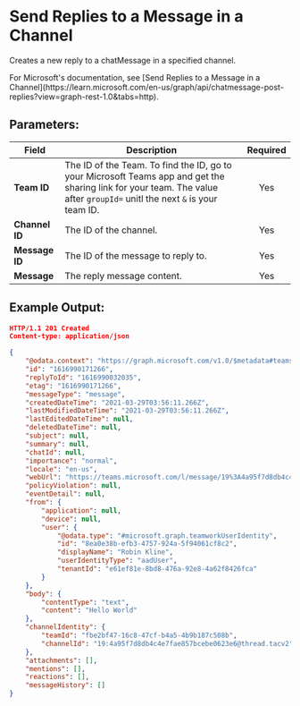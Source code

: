 
# Send Replies to a Message in a Channel

Creates a new reply to a chatMessage in a specified channel.

<Callout type="info">
	For Microsoft's documentation, see [Send Replies to a Message in a Channel](https://learn.microsoft.com/en-us/graph/api/chatmessage-post-replies?view=graph-rest-1.0&tabs=http).
</Callout>

## Parameters:

| Field                | Description                                                                                                                                                          | Required |
| -------------------- | -------------------------------------------------------------------------------------------------------------------------------------------------------------------- | :------: |
| **Team ID**           | The ID of the Team. To find the ID, go to your Microsoft Teams app and get the sharing link for your team. The value after `groupId=` unitl the next `&` is your team ID.                                                                                                                                                   |   Yes    |
| **Channel ID**        | The ID of the channel.                                                                                                                                                |   Yes    |
| **Message ID**        | The ID of the message to reply to.                                                                                                                                    |   Yes    |
| **Message**          | The reply message content.                                                                                                                                           |   Yes    |

## Example Output:

```json
HTTP/1.1 201 Created
Content-type: application/json

{
    "@odata.context": "https://graph.microsoft.com/v1.0/$metadata#teams('fbe2bf47-16c8-47cf-b4a5-4b9b187c508b')/channels('19%3A4a95f7d8db4c4e7fae857bcebe0623e6%40thread.tacv2')/messages('1616990032035')/replies/$entity",
    "id": "1616990171266",
    "replyToId": "1616990032035",
    "etag": "1616990171266",
    "messageType": "message",
    "createdDateTime": "2021-03-29T03:56:11.266Z",
    "lastModifiedDateTime": "2021-03-29T03:56:11.266Z",
    "lastEditedDateTime": null,
    "deletedDateTime": null,
    "subject": null,
    "summary": null,
    "chatId": null,
    "importance": "normal",
    "locale": "en-us",
    "webUrl": "https://teams.microsoft.com/l/message/19%3A4a95f7d8db4c4e7fae857bcebe0623e6%40thread.tacv2/1616990171266?groupId=fbe2bf47-16c8-47cf-b4a5-4b9b187c508b&tenantId=2432b57b-0abd-43db-aa7b-16eadd115d34&createdTime=1616990171266&parentMessageId=1616990032035",
    "policyViolation": null,
    "eventDetail": null,
    "from": {
        "application": null,
        "device": null,
        "user": {
            "@odata.type": "#microsoft.graph.teamworkUserIdentity",
            "id": "8ea0e38b-efb3-4757-924a-5f94061cf8c2",
            "displayName": "Robin Kline",
            "userIdentityType": "aadUser",
            "tenantId": "e61ef81e-8bd8-476a-92e8-4a62f8426fca"
        }
    },
    "body": {
        "contentType": "text",
        "content": "Hello World"
    },
    "channelIdentity": {
        "teamId": "fbe2bf47-16c8-47cf-b4a5-4b9b187c508b",
        "channelId": "19:4a95f7d8db4c4e7fae857bcebe0623e6@thread.tacv2"
    },
    "attachments": [],
    "mentions": [],
    "reactions": [],
    "messageHistory": []
}
